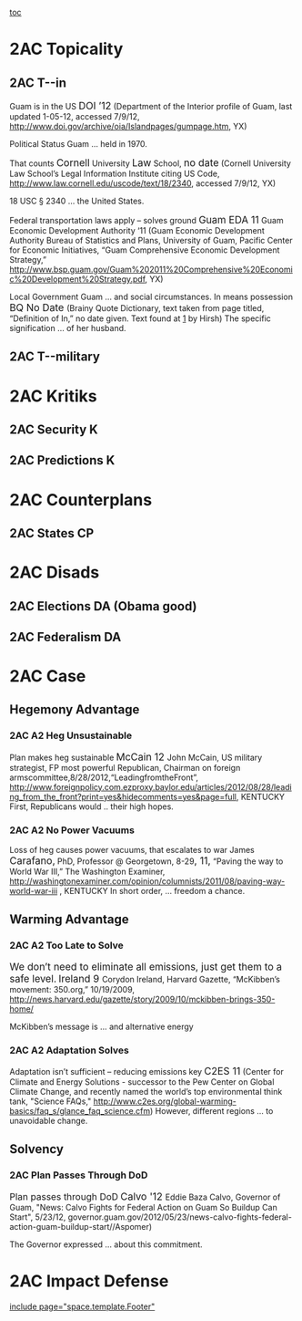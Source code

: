 [[toc]]
=2AC Topicality= 
==2AC T--in== 
Guam is in the US
<span style="font-size: 13pt;">DOI ’12</span> (Department of the Interior profile of Guam, last updated 1-05-12, accessed 7/9/12, <span style="color: windowtext; text-decoration: none;">[[http://www.doi.gov/archive/oia/Islandpages/gumpage.htm]]</span>, YX)

Political Status Guam … held in 1970.

That counts
<span style="font-size: 13pt;">Cornell</span> University <span style="font-size: 13pt;">Law</span> School, <span style="font-size: 13pt;">no date</span> (Cornell University Law School’s Legal Information Institute citing US Code, <span style="color: windowtext; text-decoration: none;">[[http://www.law.cornell.edu/uscode/text/18/2340]]</span>, accessed 7/9/12, YX)

18 USC § 2340 … the United States.

Federal transportation laws apply – solves ground
<span style="font-size: 13pt;">Guam EDA 11</span> Guam Economic Development Authority ‘11 (Guam Economic Development Authority Bureau of Statistics and Plans, University of Guam, Pacific Center for Economic Initiatives, “Guam Comprehensive Economic Development Strategy,”
<span style="color: windowtext; text-decoration: none;">[[http://www.bsp.guam.gov/Guam%202011%20Comprehensive%20Economic%20Development%20Strategy.pdf]]</span>, YX)

Local Government Guam … and social circumstances.
In means possession
<span style="font-size: 13pt;">BQ No Date </span>(Brainy Quote Dictionary, text taken from page titled, “Definition of In,” no date given. Text found at [http://www.brainyquote.com/words/in/in176939.html] by Hirsh)
The specific signification … of her husband.

==2AC T--military== 


=2AC Kritiks= 
==2AC Security K== 
==2AC Predictions K== 

=2AC Counterplans= 
==2AC States CP== 

=2AC Disads= 
==2AC Elections DA (Obama good)== 
==2AC Federalism DA== 



=2AC Case= 
==Hegemony Advantage== 
===2AC A2 Heg Unsustainable=== 
Plan makes heg sustainable
<span style="font-size: 13pt;">McCain 12 </span>John McCain, US military strategist, FP most powerful Republican, Chairman on foreign armscommittee,8/28/2012,“LeadingfromtheFront”, <span style="color: windowtext; text-decoration: none;">[[http://www.foreignpolicy.com.ezproxy.baylor.edu/articles/2012/08/28/leading_from_the_front?print=yes&hidecomments=yes&page=full]]</span>, KENTUCKY
First, Republicans would .. their high hopes.
===2AC A2 No Power Vacuums=== 
Loss of heg causes power vacuums, that escalates to war
James <span style="font-size: 13pt;">Carafano,</span> PhD, Professor @ Georgetown, 8-29<span style="font-size: 13pt;">, 11,</span> “Paving the way to World War III,” The Washington Examiner, [[http://washingtonexaminer.com/opinion/columnists/2011/08/paving-way-world-war-iii]] , KENTUCKY
In short order, … freedom a chance.
==Warming Advantage== 
===2AC A2 Too Late to Solve=== 
<span style="font-size: 13pt;">We don’t need to eliminate all emissions, just get them to a safe level.</span>
<span style="font-size: 13pt;">Ireland 9 </span>Corydon Ireland, Harvard Gazette, “McKibben’s movement: 350.org,” 10/19/2009, http://news.harvard.edu/gazette/story/2009/10/mckibben-brings-350-home/

McKibben’s message is … and alternative energy

===2AC A2 Adaptation Solves=== 
Adaptation isn’t sufficient – reducing emissions key
<span style="font-size: 13pt;">C2ES 11</span> (Center for Climate and Energy Solutions - successor to the Pew Center on Global Climate Change, and recently named the world’s top environmental think tank, "Science FAQs," [[http://www.c2es.org/global-warming-basics/faq_s/glance_faq_science.cfm]])
However, different regions … to unavoidable change.

==Solvency== 
===2AC Plan Passes Through DoD=== 
<span style="font-size: 12pt;">Plan passes through DoD</span>
<span style="font-size: 13pt;">Calvo '12 </span>Eddie Baza Calvo, Governor of Guam, "News: Calvo Fights for Federal Action on Guam So Buildup Can Start", 5/23/12, governor.guam.gov/2012/05/23/news-calvo-fights-federal-action-guam-buildup-start//Aspomer)

The Governor expressed … about this commitment.


=2AC Impact Defense= 



[[include page="space.template.Footer"]]